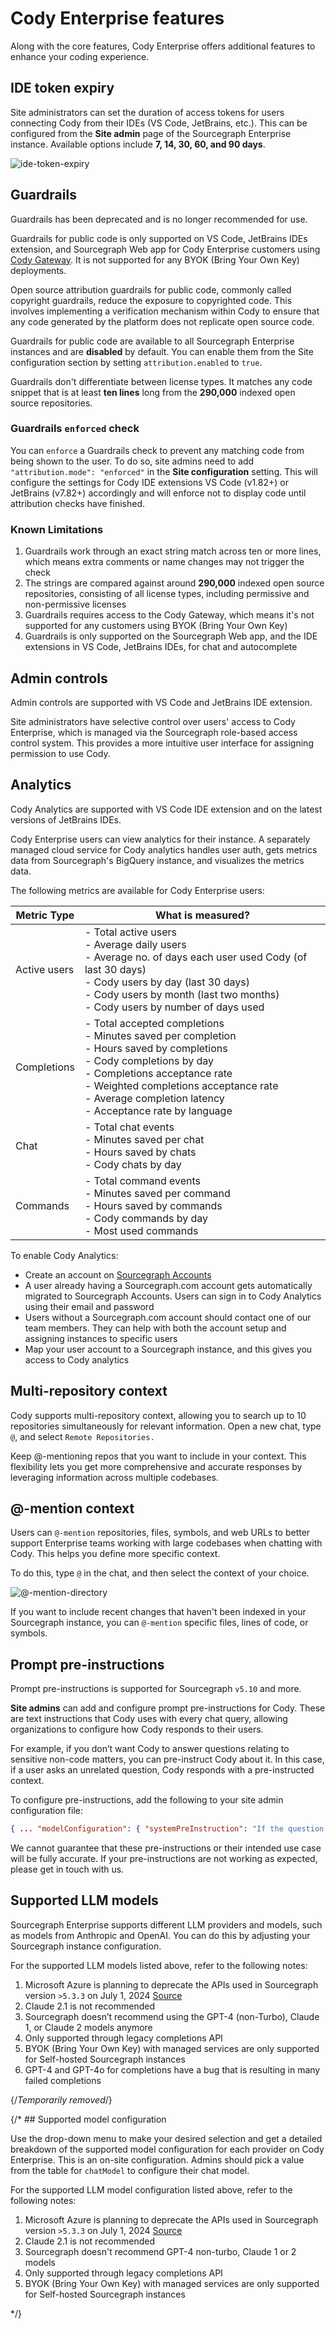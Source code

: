 # Cody Enterprise features

<p className="subtitle">Along with the core features, Cody Enterprise offers additional features to enhance your coding experience.</p>

## IDE token expiry

Site administrators can set the duration of access tokens for users connecting Cody from their IDEs (VS Code, JetBrains, etc.). This can be configured from the **Site admin** page of the Sourcegraph Enterprise instance. Available options include **7, 14, 30, 60, and 90 days**.

![ide-token-expiry](https://storage.googleapis.com/sourcegraph-assets/Docs/token-expiry.png)

## Guardrails

<Callout type="warning">Guardrails has been deprecated and is no longer recommended for use.</Callout>

<Callout type= "note">Guardrails for public code is only supported on VS Code, JetBrains IDEs extension, and Sourcegraph Web app for Cody Enterprise customers using [Cody Gateway](https://sourcegraph.com/docs/cody/core-concepts/cody-gateway#sourcegraph-cody-gateway). It is not supported for any BYOK (Bring Your Own Key) deployments. </Callout>

Open source attribution guardrails for public code, commonly called copyright guardrails, reduce the exposure to copyrighted code. This involves implementing a verification mechanism within Cody to ensure that any code generated by the platform does not replicate open source code.

Guardrails for public code are available to all Sourcegraph Enterprise instances and are **disabled** by default. You can enable them from the Site configuration section by setting `attribution.enabled` to `true`.

Guardrails don't differentiate between license types. It matches any code snippet that is at least **ten lines** long from the **290,000** indexed open source repositories.

### Guardrails `enforced` check

You can `enforce` a Guardrails check to prevent any matching code from being shown to the user. To do so, site admins need to add `"attribution.mode": "enforced"` in the **Site configuration** setting. This will configure the settings for Cody IDE extensions VS Code (v1.82+) or JetBrains (v7.82+) accordingly and will enforce not to display code until attribution checks have finished.

### Known Limitations
1. Guardrails work through an exact string match across ten or more lines, which means extra comments or name changes may not trigger the check
2. The strings are compared against around **290,000** indexed open source repositories, consisting of all license types, including permissive and non-permissive licenses
3. Guardrails requires access to the Cody Gateway, which means it's not supported for any customers using BYOK (Bring Your Own Key)
4. Guardrails is only supported on the Sourcegraph Web app, and the IDE extensions in VS Code, JetBrains IDEs, for chat and autocomplete

## Admin controls

<Callout type="note">Admin controls are supported with VS Code and JetBrains IDE extension.</Callout>

Site administrators have selective control over users' access to Cody Enterprise, which is managed via the Sourcegraph role-based access control system. This provides a more intuitive user interface for assigning permission to use Cody.

## Analytics

<Callout type= "note">Cody Analytics are supported with VS Code IDE extension and on the latest versions of JetBrains IDEs.</Callout>

Cody Enterprise users can view analytics for their instance. A separately managed cloud service for Cody analytics handles user auth, gets metrics data from Sourcegraph's BigQuery instance, and visualizes the metrics data.

The following metrics are available for Cody Enterprise users:

| **Metric Type** |                                                                                                                                           **What is measured?**                                                                                                                                            |
| --------------- | ---------------------------------------------------------------------------------------------------------------------------------------------------------------------------------------------------------------------------------------------------------------------------------------------------------- |
| Active users    | - Total active users <br /> - Average daily users <br /> - Average no. of days each user used Cody (of last 30 days) <br /> - Cody users by day (last 30 days) <br /> - Cody users by month (last two months) <br /> - Cody users by number of days used                                                   |
| Completions     | - Total accepted completions <br /> - Minutes saved per completion <br /> - Hours saved by completions <br /> - Cody completions by day <br /> - Completions acceptance rate <br /> - Weighted completions acceptance rate <br /> - Average completion latency <br /> - Acceptance rate by language <br /> |
| Chat            | - Total chat events <br /> - Minutes saved per chat <br /> - Hours saved by chats <br /> - Cody chats by day                                                                                                                                                                                               |
| Commands        | - Total command events <br /> - Minutes saved per command <br /> - Hours saved by commands <br /> - Cody commands by day <br /> - Most used commands                                                                                                                                                       |

To enable Cody Analytics:

- Create an account on [Sourcegraph Accounts](https://accounts.sourcegraph.com/)
- A user already having a Sourcegraph.com account gets automatically migrated to Sourcegraph Accounts. Users can sign in to Cody Analytics using their email and password
- Users without a Sourcegraph.com account should contact one of our team members. They can help with both the account setup and assigning instances to specific users
- Map your user account to a Sourcegraph instance, and this gives you access to Cody analytics

## Multi-repository context

Cody supports multi-repository context, allowing you to search up to 10 repositories simultaneously for relevant information. Open a new chat, type `@`, and select `Remote Repositories.`

Keep @-mentioning repos that you want to include in your context. This flexibility lets you get more comprehensive and accurate responses by leveraging information across multiple codebases.

## @-mention context

Users can `@-mention` repositories, files, symbols, and web URLs to better support Enterprise teams working with large codebases when chatting with Cody. This helps you define more specific context.

To do this, type `@` in the chat, and then select the context of your choice.

![@-mention-directory](https://storage.googleapis.com/sourcegraph-assets/Docs/%40-mention-ent-0525.png)

If you want to include recent changes that haven't been indexed in your Sourcegraph instance, you can `@-mention` specific files, lines of code, or symbols.

## Prompt pre-instructions

<Callout type= "info">Prompt pre-instructions is supported for Sourcegraph `v5.10` and more.</Callout>

**Site admins** can add and configure prompt pre-instructions for Cody. These are text instructions that Cody uses with every chat query, allowing organizations to configure how Cody responds to their users.

For example, if you don’t want Cody to answer questions relating to sensitive non-code matters, you can pre-instruct Cody about it. In this case, if a user asks an unrelated question, Cody responds with a pre-instructed context.

To configure pre-instructions, add the following to your site admin configuration file:

```json
{ ... "modelConfiguration": { "systemPreInstruction": "If the question is not directly related to software development, respond with \"I can only answer programming-related questions\"" } }
```

<Callout type="tip">We cannot guarantee that these pre-instructions or their intended use case will be fully accurate. If your pre-instructions are not working as expected, please get in touch with us.</Callout>

## Supported LLM models

Sourcegraph Enterprise supports different LLM providers and models, such as models from Anthropic and OpenAI. You can do this by adjusting your Sourcegraph instance configuration.

<FeatureParity type='ent' />
For the supported LLM models listed above, refer to the following notes:

1. Microsoft Azure is planning to deprecate the APIs used in Sourcegraph version `>5.3.3` on July 1, 2024 [Source](https://learn.microsoft.com/en-us/azure/ai-services/openai/api-version-deprecation)
2. Claude 2.1 is not recommended
3. Sourcegraph doesn’t recommend using the GPT-4 (non-Turbo), Claude 1, or Claude 2 models anymore
4. Only supported through legacy completions API
5. BYOK (Bring Your Own Key) with managed services are only supported for Self-hosted Sourcegraph instances
6. GPT-4 and GPT-4o for completions have a bug that is resulting in many failed completions

{/*Temporarily removed*/}

 {/* ## Supported model configuration

Use the drop-down menu to make your desired selection and get a detailed breakdown of the supported model configuration for each provider on Cody Enterprise. This is an on-site configuration. Admins should pick a value from the table for `chatModel` to configure their chat model.

<FeatureParity type='configuration' />

For the supported LLM model configuration listed above, refer to the following notes:

1. Microsoft Azure is planning to deprecate the APIs used in Sourcegraph version `>5.3.3` on July 1, 2024 [Source](https://learn.microsoft.com/en-us/azure/ai-services/openai/api-version-deprecation)
2. Claude 2.1 is not recommended
3. Sourcegraph doesn't recommend GPT-4 non-turbo, Claude 1 or 2 models
4. Only supported through legacy completions API
5. BYOK (Bring Your Own Key) with managed services are only supported for Self-hosted Sourcegraph instances

 */}
